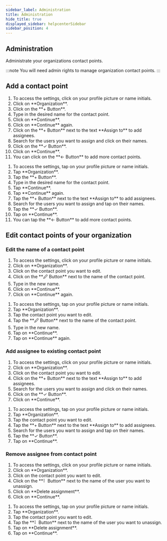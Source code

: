 ```yaml
---
sidebar_label: Administration
title: Administration
hide_title: true
displayed_sidebar: helpcenterSidebar
sidebar_position: 4
---
```




<div class="hero hero--primary">
  <div class="container">
    <h2 class="hero__title">Administration</h2>
    <p class="hero__subtitle">Administrate your organizations contact points.</p>
  </div>
</div>

:::note
You will need admin rights to manage organization contact points.
:::

## Add a contact point

<Tabs>
  <TabItem value="desktop" label="Desktop">
  <ol>
    <li>To access the settings, click on your profile picture or name initials.</li>
    <li>Click on **Organization**.</li>
    <li>Click on the **+ Button**.</li>
    <li>Type in the desired name for the contact point.</li>
    <li>Click on **Continue**.</li>
    <li>Click on **Continue** again.</li>
    <li>Click on the **+ Button** next to the text **Assign to** to add assignees.</li>
    <li>Search for the users you want to assign and click on their names.</li>
    <li>Click on the **✓ Button**.</li>
    <li>Click on **Continue**.</li>
    <li>You can click on the **← Button** to add more contact points.</li>
  </ol>
  </TabItem>
  <TabItem value="mobile" label="Mobile">
  <ol>
    <li>To access the settings, tap on your profile picture or name initials.</li>
    <li>Tap **Organization**.</li>
    <li>Tap the **+ Button**.</li>
    <li>Type in the desired name for the contact point.</li>
    <li>Tap **Continue**.</li>
    <li>Tap **Continue** again.</li>
    <li>Tap the **+ Button** next to the text **Assign to** to add assignees.</li>
    <li>Search for the users you want to assign and tap on their names.</li>
    <li>Tap the **✓ Button**.</li>
    <li>Tap on **Continue**.</li>
    <li>You can tap the **← Button** to add more contact points.</li>
  </ol>
  </TabItem>
</Tabs>

## Edit contact points of your organization

### Edit the name of a contact point

<Tabs>
  <TabItem value="desktop" label="Desktop">
  <ol>
    <li>To access the settings, click on your profile picture or name initials.</li>
    <li>Click on **Organization**.</li>
    <li>Click on the contact point you want to edit.</li>
    <li>Click on the **🖉 Button** next to the name of the contact point.</li>
    <li>Type in the new name.</li>
    <li>Click on **Continue**.</li>
    <li>Click on **Continue** again.</li>
  </ol>
  </TabItem>
  <TabItem value="mobile" label="Mobile">
  <ol>
    <li>To access the settings, tap on your profile picture or name initials.</li>
    <li>Tap **Organization**.</li>
    <li>Tap the contact point you want to edit.</li>
    <li>Tap the **🖉 Button** next to the name of the contact point.</li>
    <li>Type in the new name.</li>
    <li>Tap on **Continue**.</li>
    <li>Tap on **Continue** again.</li>
  </ol>
  </TabItem>
</Tabs>

### Add assignee to existing contact point

<Tabs>
  <TabItem value="desktop" label="Desktop">
  <ol>
    <li>To access the settings, click on your profile picture or name initials.</li>
    <li>Click on **Organization**.</li>
    <li>Click on the contact point you want to edit.</li>
    <li>Click on the **+ Button** next to the text **Assign to** to add assignees.</li>
    <li>Search for the users you want to assign and click on their names.</li>
    <li>Click on the **✓ Button**.</li>
    <li>Click on **Continue**.</li>
  </ol>
  </TabItem>
  <TabItem value="mobile" label="Mobile">
  <ol>
    <li>To access the settings, tap on your profile picture or name initials.</li>
    <li>Tap **Organization**.</li>
    <li>Tap the contact point you want to edit.</li>
    <li>Tap the **+ Button** next to the text **Assign to** to add assignees.</li>
    <li>Search for the users you want to assign and tap on their names.</li>
    <li>Tap the **✓ Button**.</li>
    <li>Tap on **Continue**.</li>
  </ol>
  </TabItem>
</Tabs>

### Remove assignee from contact point

<Tabs>
  <TabItem value="desktop" label="Desktop">
  <ol>
    <li>To access the settings, click on your profile picture or name initials.</li>
    <li>Click on **Organization**.</li>
    <li>Click on the contact point you want to edit.</li>
    <li>Click on the **⠇ Button** next to the name of the user you want to unassign.</li>
    <li>Click on **Delete assignment**.</li>
    <li>Click on **Continue**.</li>
  </ol>
  </TabItem>
  <TabItem value="mobile" label="Mobile">
  <ol>
    <li>To access the settings, tap on your profile picture or name initials.</li>
    <li>Tap **Organization**.</li>
    <li>Tap the contact point you want to edit.</li>
    <li>Tap the **⠇ Button** next to the name of the user you want to unassign.</li>
    <li>Tap on **Delete assignment**.</li>
    <li>Tap on **Continue**.</li>
  </ol>
  </TabItem>
</Tabs>
